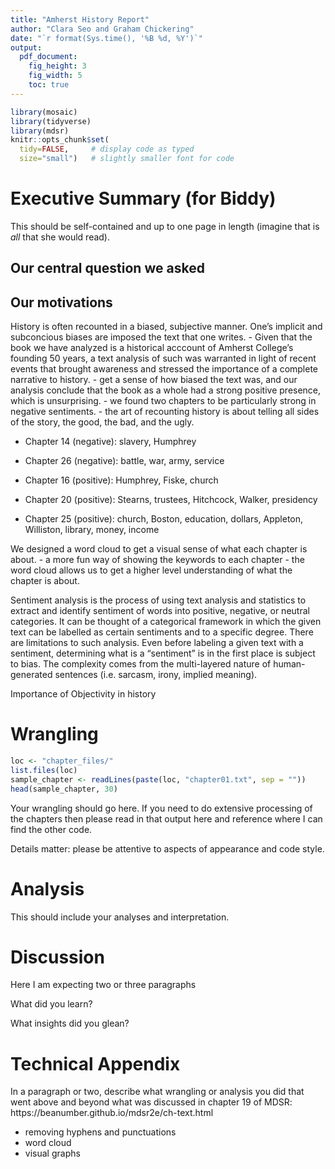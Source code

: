 ```yaml
---
title: "Amherst History Report"
author: "Clara Seo and Graham Chickering"
date: "`r format(Sys.time(), '%B %d, %Y')`"
output: 
  pdf_document:
    fig_height: 3
    fig_width: 5
    toc: true
---
```



```r
library(mosaic)  
library(tidyverse)
library(mdsr)
knitr::opts_chunk$set(
  tidy=FALSE,     # display code as typed
  size="small")   # slightly smaller font for code
```

\newpage

# Executive Summary (for Biddy)

This should be self-contained and up to one page in length (imagine that is *all* that she would read).

Our central question we asked
- 

Our motivations 
- 

History is often recounted in a biased, subjective manner. One's implicit and subconcious biases are imposed the text that one writes. 
- Given that the book we have analyzed is a historical acccount of Amherst College's founding 50 years, a text analysis of such was warranted in light of recent events that brought awareness and stressed the importance of a complete narrative to history. 
- get a sense of how biased the text was, and our analysis conclude that the book as a whole had a strong positive presence, which is unsurprising.
- we found two chapters to be particularly strong in negative sentiments.
- the art of recounting history is about telling all sides of the story, the good, the bad, and the ugly.


- Chapter 14 (negative): slavery, Humphrey 
- Chapter 26 (negative): battle, war, army, service 

- Chapter 16 (positive): Humphrey, Fiske, church
- Chapter 20 (positive): Stearns, trustees, Hitchcock, Walker, presidency
- Chapter 25 (positive): church, Boston, education, dollars, Appleton, Williston, library, money, income

We designed a word cloud to get a visual sense of what each chapter is about.
- a more fun way of showing the keywords to each chapter
- the word cloud allows us to get a higher level understanding of what the chapter is about. 

Sentiment analysis is the process of using text analysis and statistics to extract and identify sentiment of words into positive, negative, or neutral categories. It can be thought of a categorical framework in which the given text can be labelled as certain sentiments and to a specific degree. 
There are limitations to such analysis. Even before labeling a given text with a sentiment, determining what is a "sentiment" is in the first place is subject to bias. The complexity comes from the multi-layered nature of human-generated sentences (i.e. sarcasm, irony, implied meaning). 

Importance of Objectivity in history 



\newpage

# Wrangling

```r
loc <- "chapter_files/"
list.files(loc)
sample_chapter <- readLines(paste(loc, "chapter01.txt", sep = ""))
head(sample_chapter, 30)
```

Your wrangling should go here.  If you need to do extensive processing of the chapters then please read in that output here and reference where I can find the other code.

Details matter: please be attentive to aspects of appearance and code style.

# Analysis

This should include your analyses and interpretation. 

# Discussion

Here I am expecting two or three paragraphs

What did you learn?  

What insights did you glean?

# Technical Appendix

In a paragraph or two, describe what wrangling or analysis you did that went above and beyond what was discussed in chapter 19 of MDSR: https://beanumber.github.io/mdsr2e/ch-text.html 

- removing hyphens and punctuations
- word cloud 
- visual graphs 
